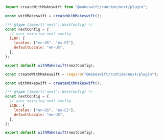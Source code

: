 <CodeGroup>

```js next.config.ts {8-11}
import createWithMakeswift from "@makeswift/runtime/next/plugin";

const withMakeswift = createWithMakeswift();

/** @type {import('next').NextConfig} */
const nextConfig = {
  // your existing next config
  i18n: {
    locales: ["en-US", "es-ES"],
    defaultLocale: "en-US",
  },
};

export default withMakeswift(nextConfig);
```

```js next.config.js {8-11}
const createWithMakeswift = require("@makeswift/runtime/next/plugin");

const withMakeswift = createWithMakeswift();

/** @type {import('next').NextConfig} */
const nextConfig = {
  // your existing next config
  i18n: {
    locales: ["en-US", "es-ES"],
    defaultLocale: "en-US",
  },
};

export default withMakeswift(nextConfig);
```

</CodeGroup>
